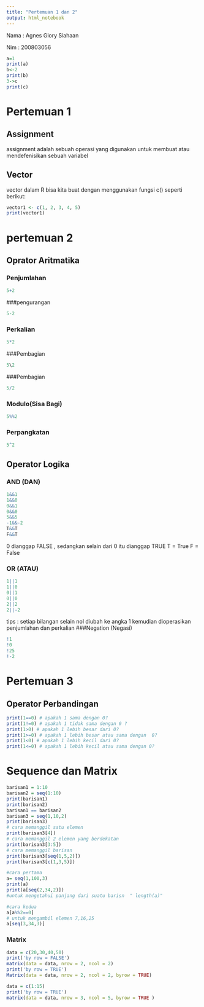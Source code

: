 ---
title: "Pertemuan 1 dan 2"
output: html_notebook
---

Nama : Agnes Glory Siahaan

Nim : 200803056

```{r}
a=1
print(a)
b<-2
print(b)
3->c
print(c)
```

# Pertemuan 1

## Assignment

assignment adalah sebuah operasi yang digunakan untuk membuat atau mendefenisikan sebuah variabel

## Vector

vector dalam R bisa kita buat dengan menggunakan fungsi c() seperti berikut:

```{r}
vector1 <- c(1, 2, 3, 4, 5)
print(vector1)
```

# pertemuan 2

## Oprator Aritmatika

### Penjumlahan

```{r}
5+2
```

###pengurangan

```{r}
5-2
```

### Perkalian

```{r}
5*2
```

###Pembagian

```{r}
5\2
```

###Pembagian

```{r}
5/2
```

### Modulo(Sisa Bagi)

```{r}
5%%2
```

### Perpangkatan

```{r}
5^2
```

## Operator Logika

### AND (DAN)

```{r}
1&&1
1&&0
0&&1
0&&0
5&&5
-1&&-2
T&&T
F&&T

```

0 dianggap FALSE , sedangkan selain dari 0 itu dianggap TRUE T = True F = False

### OR (ATAU)

```{r}
1||1
1||0
0||1
0||0
2||2
2||-2
```
tips : setiap bilangan selain nol diubah ke angka 1 kemudian dioperasikan penjumlahan dan perkalian 
###Negation (Negasi)
```{r}
!1
!0
!25
!-2
```

# Pertemuan 3
## Operator Perbandingan

```{r}
print(1==0) # apakah 1 sama dengan 0?
print(1!=0) # apakah 1 tidak sama dengan 0 ?
print(1>0) # apakah 1 lebih besar dari 0?
print(1>=0) # apakah 1 lebih besar atau sama dengan  0?
print(1<0) # apakah 1 lebih kecil dari 0?
print(1<=0) # apakah 1 lebih kecil atau sama dengan 0?
```
# Sequence dan Matrix
```{r}
barisan1 = 1:10
barisan2 = seq(1:10)
print(barisan1)
print(barisan2)
barisan1 == barisan2
barisan3 = seq(1,10,2)
print(barisan3)
# cara memanggil satu elemen
print(barisan3[4])
# cara memanggil 2 elemen yang berdekatan
print(barisan3[3:5])
# cara memanggil barisan
print(barisan3[seq(1,5,2)])
print(barisan3[c(1,3,5)])
```
```{r}
#cara pertama
a= seq(1,100,3)
print(a)
print(a[seq(2,34,2)])
#untuk mengetahui panjang dari suatu barisn  " length(a)"

#cara kedua
a[a%%2==0]
# untuk mengambil elemen 7,16,25
a[seq(3,34,3)]
```

### Matrix
```{r}
data = c(20,30,40,50)
print('by row = FALSE')
matrix(data = data, nrow = 2, ncol = 2)
print('by row = TRUE')
Matrix(data = data, nrow = 2, ncol = 2, byrow = TRUE)
```

```{r}
data = c(1:15)
print('by row = TRUE')
matrix(data = data, nrow = 3, ncol = 5, byrow = TRUE )

```


